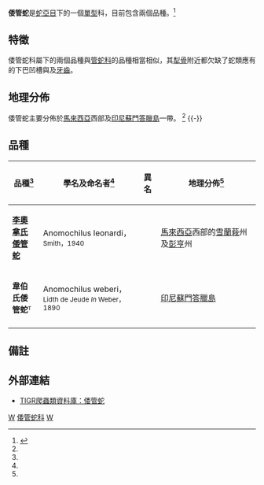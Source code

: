 {{Automatic taxobox
| taxon = Anomochilus
| name = 倭管蛇属
| display parents=5
| image = 
| image_caption = 
| parent_authority = Cundall, Wallach et Rossman，1993
| authority = Berg，1901
| synonyms = * Anomochilidae - Cundall、Wallach及Rossman，1993
----
* ''Anomolochilus'' - Lidth de Jeude ''In'' Weber，1890
* ''Anomochilus'' - Berg，1901<ref name="McD99">McDiarmid RW、Campbell JA、Touré T：《Snake Species of the World: A Taxonomic and Geographic Reference, vol. 1》頁511，Herpetologists' League，1999年。ISBN 1-893777-00-6</ref>
}}

'''倭管蛇'''是[[蛇亞目|蛇亞目]]下的一個[[單型|單型]]科，目前包含兩個品種。<ref name="ITIS">{{ITIS|ID=563903|taxon=''Anomochilus''|year=2007|date=14 August}}</ref>

==特徵==
倭管蛇科屬下的兩個品種與[[管蛇科|管蛇科]]的品種相當相似，其[[犁骨|犁骨]]附近都欠缺了蛇類應有的下巴凹槽與及[[牙齒|牙齒]]。

==地理分佈==
倭管蛇主要分佈於[[馬來西亞|馬來西亞]]西部及[[印尼|印尼]][[蘇門答臘|蘇門答臘島]]一帶。
<ref name="McD99"/>
{{-}}
==品種==
{|cellspacing=0 cellpadding=2 border=1 style="border-collapse: collapse;"
!bgcolor="#f0f0f0"|品種<ref name="ITIS"/>
!bgcolor="#f0f0f0"|學名及命名者<ref name="ITIS"/>
!bgcolor="#f0f0f0"|異名
!bgcolor="#f0f0f0"|地理分佈<ref name="McD99"/>
|-
|'''[[李奧拿氏倭管蛇|李奧拿氏倭管蛇]]'''
|Anomochilus leonardi，<small>Smith，1940</small>
|
|style="width:40%"|[[馬來西亞|馬來西亞]]西部的[[雪蘭莪|雪蘭莪]]州及[[彭亨|彭亨]]州
|-
|'''韋伯氏倭管蛇'''<font size="-1"><sup>T</sup></font>
|Anomochilus weberi，<small>Lidth de Jeude ''In'' Weber，1890</small>
|
|[[印尼|印尼]][[蘇門答臘|蘇門答臘島]]
|-
|}

==備註==
{{reflist}}

==外部連結==
*{{en}}[https://web.archive.org/web/20090520125212/http://www.jcvi.org/reptiles/families/anomochilidae.php TIGR爬蟲類資料庫：倭管蛇]
{{Snake_families}}
{{Taxonbar|from=Q5087342}}

[[Category:蛇亞目|W]]
[[Category:倭管蛇科|]]
[[Category:1993年描述的分类群|W]]
